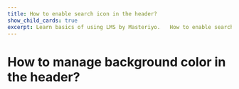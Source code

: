 ---
title: How to enable search icon in the header?
show_child_cards: true
excerpt: Learn basics of using LMS by Masteriyo.   How to enable search icon in the header.
---

#   How to manage background color in the header?